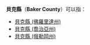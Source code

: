 '''貝克縣'''（'''Baker County'''）可以指：
* [[貝克縣_(佛羅里達州)|貝克縣 (佛羅里達州)]]
* [[貝克縣_(喬治亞州)|貝克縣 (喬治亞州)]]
* [[貝克縣_(俄勒岡州)|貝克縣 (俄勒岡州)]]
{{disambig|B貝克縣|Cat=三字县名消歧义}}